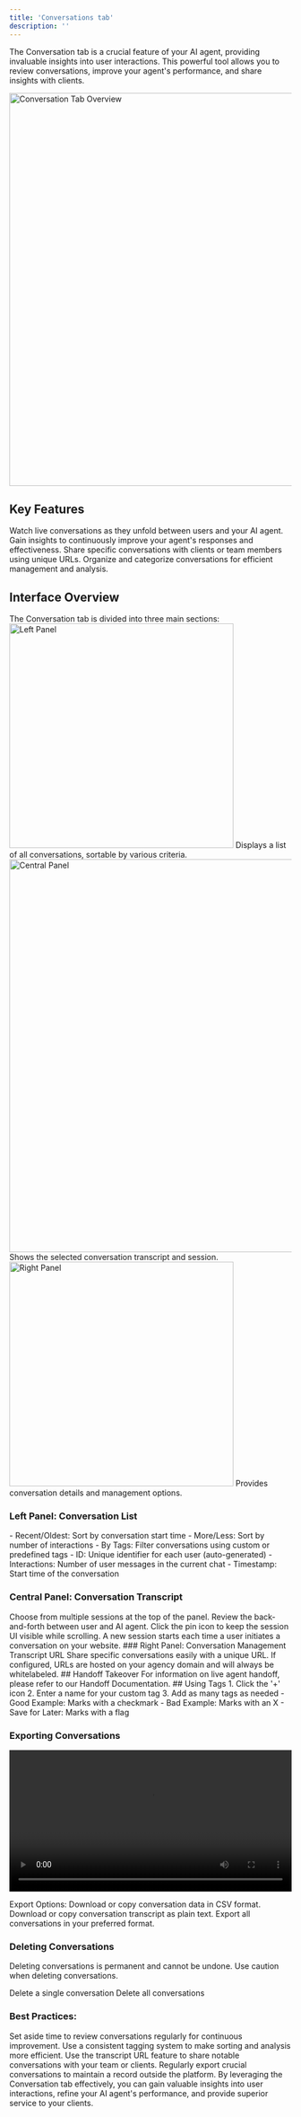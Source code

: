 ```yaml
---
title: 'Conversations tab'
description: ''
---
```



The Conversation tab is a crucial feature of your AI agent, providing invaluable insights into user interactions. This powerful tool allows you to review conversations, improve your agent's performance, and share insights with clients.

<img src="/images/conversation_tab_shots.png" alt="Conversation Tab Overview" width="700" />


## Key Features
<CardGroup cols={2}>
  <Card title="Real-Time Monitoring" icon="eye">
    Watch live conversations as they unfold between users and your AI agent.
  </Card>
  <Card title="Performance Analysis" icon="chart-line">
    Gain insights to continuously improve your agent's responses and effectiveness.
  </Card>
  <Card title="Easy Sharing" icon="share-nodes">
    Share specific conversations with clients or team members using unique URLs.
  </Card>
  <Card title="Customizable Tags" icon="tags">
    Organize and categorize conversations for efficient management and analysis.
  </Card>
</CardGroup>


## Interface Overview
The Conversation tab is divided into three main sections:
<Tabs>
  <Tab title="Left Panel">
    <img src="/images/left_section_shots.png" alt="Left Panel" width="400" />
    Displays a list of all conversations, sortable by various criteria.
  </Tab>
  <Tab title="Central Panel">
    <img src="/images/middle_section_shots.png" alt="Central Panel" width="700" />
    Shows the selected conversation transcript and session.
  </Tab>
  <Tab title="Right Panel">
    <img src="/images/right_section_shots.png" alt="Right Panel" width="400" />
    Provides conversation details and management options.
  </Tab>
</Tabs>


### Left Panel: Conversation List

<AccordionGroup>
  <Accordion title="Sorting Options">
    - Recent/Oldest: Sort by conversation start time
    - More/Less: Sort by number of interactions
    - By Tags: Filter conversations using custom or predefined tags
  </Accordion>
  <Accordion title="Conversation Fields">
    - ID: Unique identifier for each user (auto-generated)
    - Interactions: Number of user messages in the current chat
    - Timestamp: Start time of the conversation
  </Accordion>
</AccordionGroup>

### Central Panel: Conversation Transcript

<Steps>
  <Step title="Session Selection">
    Choose from multiple sessions at the top of the panel.
  </Step>
  <Step title="Conversation Flow">
    Review the back-and-forth between user and AI agent.
  </Step>
  <Step title="Pin Session UI">
    Click the pin icon to keep the session UI visible while scrolling.
  </Step>
</Steps>
<Note>
  A new session starts each time a user initiates a conversation on your website.
</Note>
 ### Right Panel: Conversation Management
Transcript URL
Share specific conversations easily with a unique URL.
<Tip>
  If configured, URLs are hosted on your agency domain and will always be whitelabeled.
</Tip>
## Handoff Takeover
For information on live agent handoff, please refer to our Handoff Documentation.
## Using Tags
<AccordionGroup>
  <Accordion title="Creating Custom Tags">
    1. Click the '+' icon
    2. Enter a name for your custom tag
    3. Add as many tags as needed
  </Accordion>
  <Accordion title="Predefined Tags">
    - Good Example: Marks with a checkmark
    - Bad Example: Marks with an X
    - Save for Later: Marks with a flag
  </Accordion>
</AccordionGroup>

### Exporting Conversations

<Video
controls
width="100%"
src="/images/export_delete_conversations_video.mp4">
</Video>

Export Options:
<CardGroup cols={2}>
  <Card title="As CSV" icon="file-csv">
    Download or copy conversation data in CSV format.
  </Card>
  <Card title="As Text" icon="file-lines">
    Download or copy conversation transcript as plain text.
  </Card>
  <Card title="Export All" icon="file-export">
    Export all conversations in your preferred format.
  </Card>
</CardGroup>


### Deleting Conversations

<Warning>
  Deleting conversations is permanent and cannot be undone. Use caution when deleting conversations.
</Warning>

Delete a single conversation
Delete all conversations

### Best Practices:
<CardGroup cols={2}>
  <Card title="Regular Review" icon="calendar-check">
    Set aside time to review conversations regularly for continuous improvement.
  </Card>
  <Card title="Tag Consistently" icon="tags">
    Use a consistent tagging system to make sorting and analysis more efficient.
  </Card>
  <Card title="Share Insights" icon="lightbulb">
    Use the transcript URL feature to share notable conversations with your team or clients.
  </Card>
  <Card title="Backup Important Data" icon="database">
    Regularly export crucial conversations to maintain a record outside the platform.
  </Card>
</CardGroup>
By leveraging the Conversation tab effectively, you can gain valuable insights into user interactions, refine your AI agent's performance, and provide superior service to your clients.